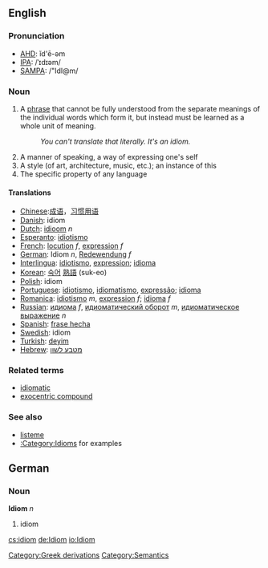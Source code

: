{{wikipedia}}
==English==
===Pronunciation===
*[[w:AHD|AHD]]: ĭd'ē-əm
*[[w:IPA|IPA]]: /ˈɪdɪəm/
*[[w:SAMPA|SAMPA]]: /"IdI@m/

=== Noun ===
# A [[phrase]] that cannot be fully understood from the separate meanings of the individual words which form it, but instead must be learned as a whole unit of meaning.
#: ''You can't translate that literally.  It's an idiom.''
# A manner of speaking, a way of expressing one's self
# A style (of art, architecture, music, etc.); an instance of this
# The specific property of any language

==== Translations ====
*[[Chinese]]:[[成语]]，[[习惯用语]]
*[[Danish]]: idiom
*[[Dutch]]: [[idioom]] ''n''
*[[Esperanto]]: [[idiotismo]]
*[[French]]: [[locution]] ''f'', [[expression]] ''f''
*[[German]]: Idiom ''n'', [[Redewendung]] ''f''
*[[Interlingua]]: [[idiotismo]], [[expression]]; [[idioma]]
*[[Korean]]: [[숙어]] [[熟語]] (suk-eo)
*[[Polish]]: idiom
*[[Portuguese]]: [[idiotismo]], [[idiomatismo]], [[expressão]]; [[idioma]]
*[[Romanica]]: [[idiotismo]] ''m'', [[expression]] ''f''; [[idioma]] ''f''
*[[Russian]]: [[идиома]] ''f'', [[идиоматический оборот]] ''m'', [[идиоматическое выражение]] ''n''
*[[Spanish]]: [[frase hecha]] <!-- is frase hecha a frase hecha? :) -->
*[[Swedish]]: idiom
*[[Turkish]]: [[deyim]]
*[[Hebrew]]: [[מטבע לשון]]

=== Related terms ===
*[[idiomatic]]
*[[exocentric compound]]

===See also===
*[[listeme]]
*[[:Category:Idioms]] for examples

==German==
===Noun===
'''Idiom''' ''n''

#idiom

[[Category:Greek derivations]]
[[Category:Semantics]]

[[cs:idiom]]
[[de:Idiom]]
[[io:Idiom]]